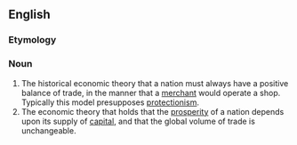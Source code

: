 ==English==

===Etymology===
{{suffix|en|mercantile|ism}}

===Noun===
{{en-noun|~}}
{{wikipedia}}

# The historical economic theory that a nation must always have a positive balance of trade, in the manner that a [[merchant]] would operate a shop. Typically this model presupposes [[protectionism]].
# The economic theory that holds that the [[prosperity]] of a nation depends upon its supply of [[capital]], and that the global volume of trade is unchangeable.
